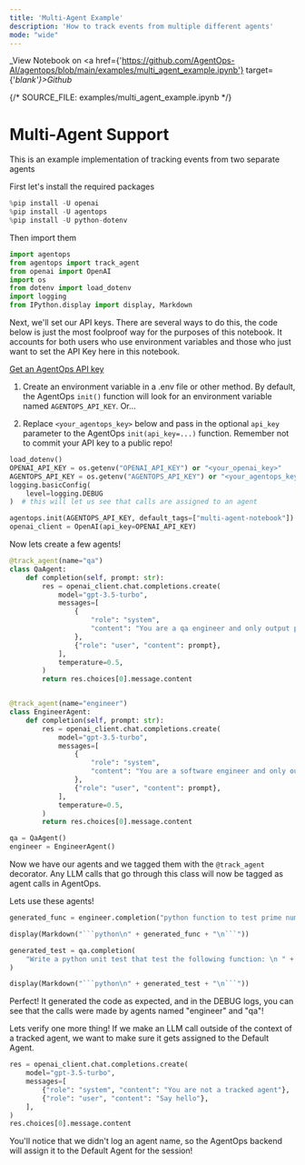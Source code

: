```yaml
---
title: 'Multi-Agent Example'
description: 'How to track events from multiple different agents'
mode: "wide"
---
```

_View Notebook on <a href={'https://github.com/AgentOps-AI/agentops/blob/main/examples/multi_agent_example.ipynb'} target={'_blank'}>Github</a>_



{/*  SOURCE_FILE: examples/multi_agent_example.ipynb  */}

# Multi-Agent Support
This is an example implementation of tracking events from two separate agents

First let's install the required packages


```python
%pip install -U openai
%pip install -U agentops
%pip install -U python-dotenv
```

Then import them


```python
import agentops
from agentops import track_agent
from openai import OpenAI
import os
from dotenv import load_dotenv
import logging
from IPython.display import display, Markdown
```

Next, we'll set our API keys. There are several ways to do this, the code below is just the most foolproof way for the purposes of this notebook. It accounts for both users who use environment variables and those who just want to set the API Key here in this notebook.

[Get an AgentOps API key](https://agentops.ai/settings/projects)

1. Create an environment variable in a .env file or other method. By default, the AgentOps `init()` function will look for an environment variable named `AGENTOPS_API_KEY`. Or...

2. Replace `<your_agentops_key>` below and pass in the optional `api_key` parameter to the AgentOps `init(api_key=...)` function. Remember not to commit your API key to a public repo!


```python
load_dotenv()
OPENAI_API_KEY = os.getenv("OPENAI_API_KEY") or "<your_openai_key>"
AGENTOPS_API_KEY = os.getenv("AGENTOPS_API_KEY") or "<your_agentops_key>"
logging.basicConfig(
    level=logging.DEBUG
)  # this will let us see that calls are assigned to an agent
```


```python
agentops.init(AGENTOPS_API_KEY, default_tags=["multi-agent-notebook"])
openai_client = OpenAI(api_key=OPENAI_API_KEY)
```

Now lets create a few agents!


```python
@track_agent(name="qa")
class QaAgent:
    def completion(self, prompt: str):
        res = openai_client.chat.completions.create(
            model="gpt-3.5-turbo",
            messages=[
                {
                    "role": "system",
                    "content": "You are a qa engineer and only output python code, no markdown tags.",
                },
                {"role": "user", "content": prompt},
            ],
            temperature=0.5,
        )
        return res.choices[0].message.content


@track_agent(name="engineer")
class EngineerAgent:
    def completion(self, prompt: str):
        res = openai_client.chat.completions.create(
            model="gpt-3.5-turbo",
            messages=[
                {
                    "role": "system",
                    "content": "You are a software engineer and only output python code, no markdown tags.",
                },
                {"role": "user", "content": prompt},
            ],
            temperature=0.5,
        )
        return res.choices[0].message.content
```


```python
qa = QaAgent()
engineer = EngineerAgent()
```

Now we have our agents and we tagged them with the `@track_agent` decorator. Any LLM calls that go through this class will now be tagged as agent calls in AgentOps.

Lets use these agents!


```python
generated_func = engineer.completion("python function to test prime number")
```


```python
display(Markdown("```python\n" + generated_func + "\n```"))
```


```python
generated_test = qa.completion(
    "Write a python unit test that test the following function: \n " + generated_func
)
```


```python
display(Markdown("```python\n" + generated_test + "\n```"))
```

Perfect! It generated the code as expected, and in the DEBUG logs, you can see that the calls were made by agents named "engineer" and "qa"!

Lets verify one more thing! If we make an LLM call outside of the context of a tracked agent, we want to make sure it gets assigned to the Default Agent.


```python
res = openai_client.chat.completions.create(
    model="gpt-3.5-turbo",
    messages=[
        {"role": "system", "content": "You are not a tracked agent"},
        {"role": "user", "content": "Say hello"},
    ],
)
res.choices[0].message.content
```

You'll notice that we didn't log an agent name, so the AgentOps backend will assign it to the Default Agent for the session!
